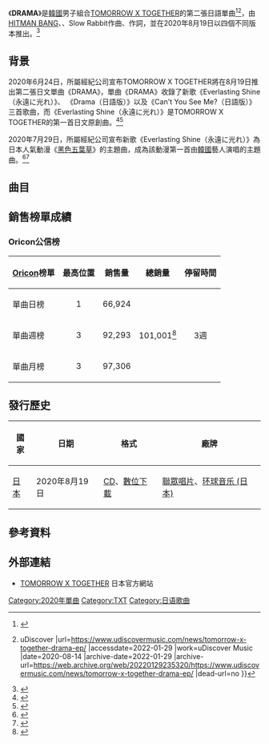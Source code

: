{{Infobox single
|Name          = DRAMA
|Cover         = Txt drama.jpg
|Border        = yes
|Caption       = 
|Artist        = [[TXT_(組合)|TXT]]
|Album         = 
|Released      = 2020年8月19日<br><small>（見[[#發行歷史|發行歷史]]）</small>
|Format        = [[CD|CD]]、[[數位音樂下載|數位下載]]
|B-side        = Drama（日語版）
|Recorded      = 2020年
|Genre         = [[日語流行音樂|日語流行音樂]]
|Length        = 10:06
|Writer        = {{link-ja|川合大介|KM-MARKIT|KM-MARKIT}}
|Producer      = Slow Rabbit
|Label         = [[聯眾唱片|聯眾唱片]]、[[环球音乐_(日本)|环球音乐 (日本)]]
|Chronology    = [[TXT_(組合)|TXT]]日語單曲
|Last single   = [[MAGIC_HOUR|MAGIC HOUR]]<br>（2020年）
|This single   = '''DRAMA'''<br>（2020年）
|Next single   = [[GOOD_BOY_GONE_BAD|GOOD BOY GONE BAD]]<br>（2022年）
}}

《'''DRAMA'''》是[[韓國|韓國]]男子組合[[TXT_(組合)|TOMORROW X TOGETHER]]的第二張日語單曲<ref>{{cite news |title=TOMORROW X TOGETHER Announce 'DRAMA' CD Available In The U.S. September 25 Plus 3 Limited Edition Versions |url=https://www.prnewswire.com/news-releases/tomorrow-x-together-announce-drama-cd-available-in-the-us-september-25-plus-3-limited-edition-versions-301112699.html |accessdate=2022-01-29 |work=www.prnewswire.com |language=en |archive-date=2022-01-29 |archive-url=https://web.archive.org/web/20220129160423/https://www.prnewswire.com/news-releases/tomorrow-x-together-announce-drama-cd-available-in-the-us-september-25-plus-3-limited-edition-versions-301112699.html |dead-url=no }}</ref><ref>{{cite news |last1=Armstrong |first1=Sam |title=Tomorrow X Together Announce New ‘Drama’ EP {{!}} uDiscover |url=https://www.udiscovermusic.com/news/tomorrow-x-together-drama-ep/ |accessdate=2022-01-29 |work=uDiscover Music |date=2020-08-14 |archive-date=2022-01-29 |archive-url=https://web.archive.org/web/20220129235320/https://www.udiscovermusic.com/news/tomorrow-x-together-drama-ep/ |dead-url=no }}</ref>，由[[房時赫|HITMAN BANG]]、{{link-ja|川合大介|KM-MARKIT|KM-MARKIT}}、Slow Rabbit作曲、{{link-ja|川合大介|KM-MARKIT|KM-MARKIT}}作詞，並在2020年8月19日以四個不同版本推出。<ref name=release>{{cite web|url=https://www.teenvogue.com/story/txt-release-drama-music-video-japanese-ep|title=TXT Release “Drama” Music Video, Japanese EP MOAs, it's finally here.|language=en|work=|publisher=|accessdate=2020-08-19|archive-date=2020-08-18|archive-url=https://web.archive.org/web/20200818205102/https://www.teenvogue.com/story/txt-release-drama-music-video-japanese-ep|dead-url=no}}</ref>

==背景==
2020年6月24日，所屬經紀公司宣布TOMORROW X TOGETHER將在8月19日推出第二張日文單曲《DRAMA》，單曲《DRAMA》收錄了新歌《Everlasting Shine（永遠に光れ）》、 《Drama（日語版）》以及《Can't You See Me?（日語版）》三首歌曲，而《Everlasting Shine（永遠に光れ）》是TOMORROW X TOGETHER的第一首日文原創曲。<ref>{{Cite web|url=https://www.epochtimes.com/b5/20/6/24/n12208368.htm|title=TXT首度推出日文原創曲 新單曲8月19日發行|accessdate=2020-06-24|work=|language=zh-hant|archive-date=2020-07-10|archive-url=https://web.archive.org/web/20200710055754/https://www.epochtimes.com/b5/20/6/24/n12208368.htm|dead-url=no}}</ref><ref>{{Cite web|url=https://news.yahoo.co.jp/articles/922d4978d7251b981e38bd06fb207197417310f9|title=TOMORROW X TOGETHER、「Drama」MVを一部公開。楽曲の先行配信も決定|accessdate=2020-07-29|work=|language=ja|archive-date=2020-07-29|archive-url=https://web.archive.org/web/20200729092147/https://news.yahoo.co.jp/articles/922d4978d7251b981e38bd06fb207197417310f9|dead-url=yes}}</ref>

2020年7月29日，所屬經紀公司宣布新歌《Everlasting Shine（永遠に光れ）》為日本人氣動漫《[[黑色五葉草|黑色五葉草]]》的主題曲，成為該動漫第一首由[[韓國|韓國]]藝人演唱的主題曲。<ref>{{Cite web|url=https://www.solotrust.com/read/30755/TXT-Nyanyikan-OST-Anime-Black-Clover-Everlasting-Shine|title=TXT Nyanyikan OST Anime Black Clover, Everlasting Shine|accessdate=2020-08-01|work=|language=en|archive-date=2021-01-16|archive-url=https://web.archive.org/web/20210116104921/https://solotrust.com/read/30755/TXT-Nyanyikan-OST-Anime-Black-Clover-Everlasting-Shine|dead-url=no}}</ref><ref>{{Cite web|url=https://www.kpopmonster.jp/?p=56015|title=https://www.kpopmonster.jp/?p=56015|accessdate=2020-08-07|work=|language=ja|archive-date=2021-01-10|archive-url=https://web.archive.org/web/20210110074049/https://www.kpopmonster.jp/?p=56015|dead-url=no}}</ref>

==曲目==
{{tracklist
| total_length    = 10:06
| headline        = 所有版本
| extra_column    = 韓語版本

| title1          = Drama
| note1           = 日語版
| extra1          = Drama（《[[The_Dream_Chapter:_ETERNITY|The Dream Chapter: ETERNITY]]》）
| writer1          = Supreme Boi, Jake Torry<br>Noah Conrad, Roland "Rollo" Spreckley, {{link-ja|川合大介|KM-MARKIT|KM-MARKIT}}
| producer1       = Slow Rabbit
| length1         = 3:31

| title2          = 永遠に光れ（Everlasting Shine）
| note2           = 
| extra2          = 
| writer2          = Slow Rabbit<br>UTA<br>Yohei
| producer2       = UTA<br>Yohei
| length2         = 3:14

| title3          = Can't You See Me?
| note3           = 日語版
| extra3          = Can't You See Me?（《[[The_Dream_Chapter:_ETERNITY|The Dream Chapter: ETERNITY]]》）
| writer3          = Slow Rabbit]<br>[[房時赫|HITMAN BANG]]<br>Supreme Boi
| producer3       = PDOGG<br>Slow Rabbit
| length3         = 3:21
}}

==銷售榜單成績==
===Oricon公信榜===
{| class="wikitable" style="width:500px;"
|-
! style="text-align:center;"|[[Oricon|Oricon]]榜單
! style="text-align:center;"|最高位置
! style="text-align:center;"|銷售量
! style="text-align:center;"|總銷量
! style="text-align:center;"|停留時間
|-
|align="left"|單曲日榜
| style="text-align:center;"| 1
| style="text-align:center;" rowspan="1"| 66,924
| style="text-align:center;" rowspan="3"| 101,001<ref>{{cite web|url=https://www.oricon.co.jp/rank/js/w/2020-09-07/p/3/|title=週間 シングルランキング 2020年09月07日付|trans-title=Weekly Single Ranking 2020/09/07|publisher=Oricon|accessdate=2020-09-09|language=ja|archive-date=2020-09-03|archive-url=https://web.archive.org/web/20200903084642/https://www.oricon.co.jp/rank/js/w/2020-09-07/p/3/|dead-url=no}}</ref>
| style="text-align:center;" rowspan="3"| 3週
|-
|align="left"|單曲週榜
| style="text-align:center;"| 3
| style="text-align:center;"| 92,293
|-
|align="left"|單曲月榜
| style="text-align:center;"| 3
| style="text-align:center;"| 97,306
|}

==發行歷史==
{| class="wikitable plainrowheaders"
|-
! scope="col"| 國家 !! 日期 !! 格式 !! 廠牌
|-
! scope="row" rowspan="1"| [[日本|日本]]
| 2020年8月19日
| [[CD|CD]]、[[數位音樂下載|數位下載]]
| [[聯眾唱片|聯眾唱片]]、[[环球音乐_(日本)|环球音乐 (日本)]]
|}

==參考資料==
{{reflist}}

==外部連結==
* [https://txt-official.jp/ TOMORROW X TOGETHER]{{Wayback|url=https://txt-official.jp/ |date=20200819185138 }} 日本官方網站{{ja}}

{{TXT}}

[[Category:2020年單曲|Category:2020年單曲]]
[[Category:TXT|Category:TXT]]
[[Category:日语歌曲|Category:日语歌曲]]